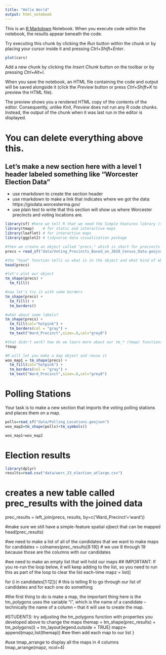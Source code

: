 ```yaml
---
title: "Hello World"
output: html_notebook
---
```


This is an [R Markdown](http://rmarkdown.rstudio.com) Notebook. When you execute code within the notebook, the results appear beneath the code. 

Try executing this chunk by clicking the *Run* button within the chunk or by placing your cursor inside it and pressing *Ctrl+Shift+Enter*. 

```r
plot(cars)
```

Add a new chunk by clicking the *Insert Chunk* button on the toolbar or by pressing *Ctrl+Alt+I*.

When you save the notebook, an HTML file containing the code and output will be saved alongside it (click the *Preview* button or press *Ctrl+Shift+K* to preview the HTML file).

The preview shows you a rendered HTML copy of the contents of the editor. Consequently, unlike *Knit*, *Preview* does not run any R code chunks. Instead, the output of the chunk when it was last run in the editor is displayed.

# You can delete everything above this.
## Let's make a new section here with a level 1 header labeled something like "Worcester Election Data"
- use rmarkdown to create the section header 
- use rmarkdown to make a link that indicates where we got the data: https://gisdata.worcesterma.gov/
- use plain text to write that this section will show us where Worcester precincts and voting locations are.

```r
library(sf) #here we tell R that we need the Simple Features library (sf)
library(tmap)    # for static and interactive maps
library(leaflet) # for interactive maps
library(ggplot2) # tidyverse data visualization package

#then we create an object called "precs," which is short for precincts and fill it with the data from our geojson file
precs = read_sf("data/Voting_Precincts_Based_on_2020_Census_Data.geojson")

#the "head" function tells us what is in the object and what kind of object it is
head(precs)

#let's plot our object
tm_shape(precs) + 
  tm_fill()

#now let's try it with some borders
tm_shape(precs) + 
  tm_fill() +
  tm_borders()

#what about some labels?
tm_shape(precs) + 
  tm_fill(col="hotpink") +
  tm_borders(col = "gray") +  
  tm_text("Ward_Precinct",size=.6,col="grey8")

#that didn't work? how do we learn more about our tm_* (tmap) functions?
?tmap

#R will let you make a map object and reuse it
woo_map1 = tm_shape(precs) + 
  tm_fill(col="hotpink") +
  tm_borders(col = "gray") +  
  tm_text("Ward_Precinct",size=.6,col="grey8")

```

# Polling Stations 
Your task is to make a new section that imports the voting polling stations and places them on a map.

```r
polls=read_sf("data/Polling_Locations.geojson")
woo_map2=tm_shape(polls)+tm_symbols()

woo_map1+woo_map2

```

# Election results
```r
library(dplyr)
results=read.csv("data/worc_23_election_atlarge.csv")

```
# creates a new table called prec_results with the joined data
prec_results = left_join(precs, results, by=c('Ward_Precinct'='ward'))

#make sure we still have a simple-feature spatial ojbect that can be mapped
head(prec_results)

#we need to make a list of all of the candidates that we want to make maps for
candidates = colnames(prec_results[8:19]) # we use 8 through 19 because those are the columns with our candidates

#we need to make an empty list that will hold our maps
## IMPORTANT: If you re-run the loop below, it will keep adding to the list, so you need to run this as part of the loop to clear the list each-time
mapz = list() 

for (i in candidates[1:12]){ # this is telling R to go through our list of candidates and for each one do something

#the first thing to do is make a map, the important thing here is the tm_polygons uses the variable "i", which is the name of a candidate -- technically the name of a column -- that it will use to create the map.
  
#STUDENTS: try adjusting the tm_polygons function with properties you developed above to change the maps
  themap = tm_shape(prec_results) + tm_polygons(i) + tm_layout(legend.outside = TRUE)
  mapz<-append(mapz,list(themap)) #we then add each map to our list
}

#use tmap_arrange to display all the maps in 4 columns
tmap_arrange(mapz, ncol=4)



